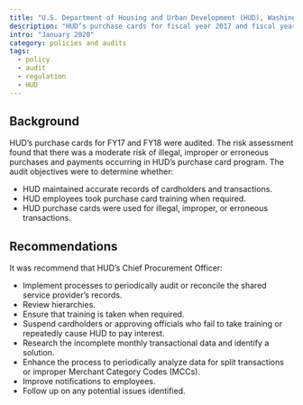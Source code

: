 ```yaml
---
title: "U.S. Department of Housing and Urban Development (HUD), Washington, DC - Government Purchase Cards"
description: "HUD’s purchase cards for fiscal year 2017 and fiscal year 2018 were audited."
intro: "January 2020"
category: policies and audits
tags:
  - policy
  - audit
  - regulation
  - HUD
---
```



<LinkButton link="files/audits/2020-hud-purchase.pdf" text="View full audit [PDF, 25 pages]" />

## Background

HUD’s purchase cards for FY17 and FY18 were audited. The risk assessment found that there was a moderate risk of illegal, improper or erroneous purchases and payments occurring in HUD’s purchase card program. The audit objectives were to determine whether:

- HUD maintained accurate records of cardholders and transactions.
- HUD employees took purchase card training when required.
- HUD purchase cards were used for illegal, improper, or erroneous transactions.

## Recommendations

It was recommend that HUD’s Chief Procurement Officer:

- Implement processes to periodically audit or reconcile the shared service provider’s records.
- Review hierarchies.
- Ensure that training is taken when required.
- Suspend cardholders or approving officials who fail to take training or repeatedly cause HUD to pay interest.
- Research the incomplete monthly transactional data and identify a solution.
- Enhance the process to periodically analyze data for split transactions or improper Merchant Category Codes (MCCs).
- Improve notifications to employees.
- Follow up on any potential issues identified.
